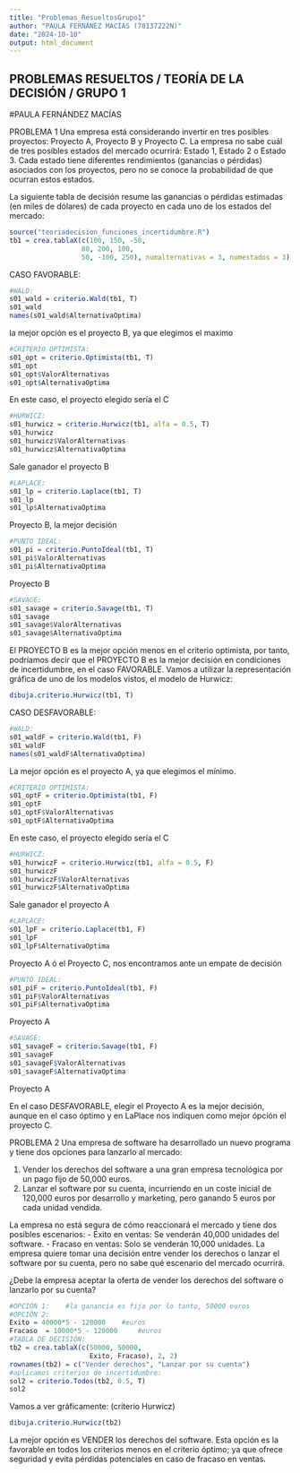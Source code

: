 ```yaml
---
title: "Problemas_ResueltosGrupo1"
author: "PAULA FERNÁNEZ MACÍAS (78137222N)"
date: "2024-10-10"
output: html_document
---
```

## PROBLEMAS RESUELTOS / TEORÍA DE LA DECISIÓN / GRUPO 1

#PAULA FERNÁNDEZ MACÍAS

PROBLEMA 1
Una empresa está considerando invertir en tres posibles proyectos: 
Proyecto A, Proyecto B y Proyecto C. 
La empresa no sabe cuál de tres posibles estados del mercado ocurrirá: Estado 1, Estado 2 o Estado 3. Cada estado tiene diferentes rendimientos (ganancias o pérdidas) asociados con los proyectos, pero no se conoce la probabilidad de que ocurran estos estados.

La siguiente tabla de decisión resume las ganancias o pérdidas estimadas (en miles de dólares) de cada proyecto en cada uno de los estados del mercado:

```r
source("teoriadecision_funciones_incertidumbre.R")
tb1 = crea.tablaX(c(100, 150, -50,
                  80, 200, 100,
                  50, -100, 250), numalternativas = 3, numestados = 3)
```

CASO FAVORABLE:
```r
#WALD:
s01_wald = criterio.Wald(tb1, T)
s01_wald     
names(s01_wald$AlternativaOptima) 
```
la mejor opción es el proyecto B, ya que elegimos el maximo
```r
#CRITERIO OPTIMISTA:
s01_opt = criterio.Optimista(tb1, T)
s01_opt
s01_opt$ValorAlternativas
s01_opt$AlternativaOptima    
```
En este caso, el proyecto elegido sería el C
```r
#HURWICZ:
s01_hurwicz = criterio.Hurwicz(tb1, alfa = 0.5, T)
s01_hurwicz
s01_hurwicz$ValorAlternativas
s01_hurwicz$AlternativaOptima     
```
Sale ganador el proyecto B
```r
#LAPLACE:
s01_lp = criterio.Laplace(tb1, T)
s01_lp
s01_lp$AlternativaOptima    
```
Proyecto B, la mejor decisión
```r
#PUNTO IDEAL:
s01_pi = criterio.PuntoIdeal(tb1, T)
s01_pi$ValorAlternativas
s01_pi$AlternativaOptima      
```
Proyecto B
```r
#SAVAGE:
s01_savage = criterio.Savage(tb1, T)
s01_savage
s01_savage$ValorAlternativas
s01_savage$AlternativaOptima
```
El PROYECTO B es la mejor opción menos en el criterio optimista,
por tanto, podríamos decir que el PROYECTO B es la mejor decisión en condiciones de incertidumbre,
en el caso FAVORABLE.
Vamos a utilizar la representación gráfica de uno de los modelos vistos, el modelo de Hurwicz:
```r
dibuja.criterio.Hurwicz(tb1, T)
```

CASO DESFAVORABLE:
```r
#WALD:
s01_waldF = criterio.Wald(tb1, F)
s01_waldF   
names(s01_waldF$AlternativaOptima)
```
La mejor opción es el proyecto A, ya que elegimos el mínimo.
```r
#CRITERIO OPTIMISTA:
s01_optF = criterio.Optimista(tb1, F)
s01_optF
s01_optF$ValorAlternativas
s01_optF$AlternativaOptima   
```
En este caso, el proyecto elegido sería el C
```r
#HURWICZ:
s01_hurwiczF = criterio.Hurwicz(tb1, alfa = 0.5, F)
s01_hurwiczF
s01_hurwiczF$ValorAlternativas
s01_hurwiczF$AlternativaOptima     
```
Sale ganador el proyecto A
```r
#LAPLACE:
s01_lpF = criterio.Laplace(tb1, F)
s01_lpF
s01_lpF$AlternativaOptima    
```
Proyecto A ó el Proyecto C, nos encontramos ante un empate de decisión
```r
#PUNTO IDEAL:
s01_piF = criterio.PuntoIdeal(tb1, F)
s01_piF$ValorAlternativas
s01_piF$AlternativaOptima   
```
Proyecto A
```r
#SAVAGE:
s01_savageF = criterio.Savage(tb1, F)
s01_savageF
s01_savageF$ValorAlternativas
s01_savageF$AlternativaOptima     
```
Proyecto A

En el caso DESFAVORABLE, elegir el Proyecto A es la mejor decisión, 
aunque en el caso óptimo y en LaPlace nos indiquen como mejor ópción el proyecto C.


PROBLEMA 2
Una empresa de software ha desarrollado un nuevo programa y tiene dos opciones para lanzarlo al mercado:

1. Vender los derechos del software a una gran empresa tecnológica por un pago fijo de 50,000 euros.
2. Lanzar el software por su cuenta, incurriendo en un coste inicial de 120,000 euros por desarrollo y marketing, pero ganando 5 euros por cada unidad vendida.

La empresa no está segura de cómo reaccionará el mercado y tiene dos posibles escenarios:
- Éxito en ventas: Se venderán 40,000 unidades del software.
- Fracaso en ventas: Solo se venderán 10,000 unidades.
La empresa quiere tomar una decisión entre vender los derechos o lanzar el software por su cuenta, pero no sabe qué escenario del mercado ocurrirá.

¿Debe la empresa aceptar la oferta de vender los derechos del software o lanzarlo por su cuenta?
```r
#OPCIÓN 1:    #la ganancia es fija por lo tanto, 50000 euros
#OPCIÓN 2:
Exito = 40000*5 - 120000    #euros
Fracaso  = 10000*5 - 120000     #euros
#TABLA DE DECISIÓN:
tb2 = crea.tablaX(c(50000, 50000,
                    Exito, Fracaso), 2, 2)
rownames(tb2) = c("Vender derechos", "Lanzar por su cuenta")
#aplicamos criterios de incertidumbre:
sol2 = criterio.Todos(tb2, 0.5, T)
sol2
```
Vamos a  ver gráficamente:  (criterio Hurwicz)
```r
dibuja.criterio.Hurwicz(tb2)
```
La mejor opción es VENDER los derechos del software.
Esta opción es la favorable en todos los criterios menos en el criterio óptimo; 
ya que ofrece seguridad y evita pérdidas potenciales en caso de fracaso en ventas.
